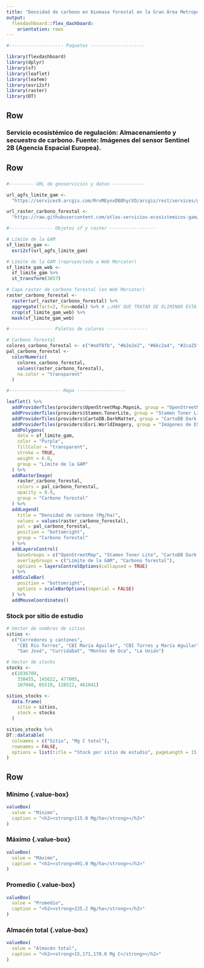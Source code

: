 ```yaml
---
title: "Densidad de carbono en biomasa forestal en la Gran Área Metropolitana"
output: 
  flexdashboard::flex_dashboard:
    orientation: rows
---
```


```r
#-------------------- Paquetes --------------------

library(flexdashboard)
library(dplyr)
library(sf)
library(leaflet)
library(leafem)
library(esri2sf)
library(raster)
library(DT)

```

Row {data-height=10}
-----------------------------------------------------------------------
### **Servicio ecosistémico de regulación: Almacenamiento y secuestro de carbono. Fuente: Imágenes del sensor Sentinel 2B (Agencia Espacial Europea).**

Row {data-height=800}
-----------------------------------------------------------------------

### {data-width=750}
```r

#--------- URL de geoservicios y datos ------------

url_agfs_limite_gam <-
  "https://services9.arcgis.com/RrvMEynxDB8hycVO/arcgis/rest/services/gam_limite_gam/FeatureServer/0"

url_raster_carbono_forestal <-
  "https://raw.githubusercontent.com/atlas-servicios-ecosistemicos-gam/datos-servicios-ecosistemicos/master/gam/carbono_forestal_gam_web.tif"

#---------------- Objetos sf y raster -----------------

# Límite de la GAM
sf_limite_gam <- 
  esri2sf(url_agfs_limite_gam)

# Límite de la GAM (reproyectada a Web Mercator)
sf_limite_gam_web <- 
  sf_limite_gam %>%
  st_transform(3857)

# Capa raster de carbono forestal (en Web Mercator)
raster_carbono_forestal <-
  raster(url_raster_carbono_forestal) %>%
  aggregate(fact=2, fun=modal) %>% # ¡¡HAY QUE TRATAR DE ELIMINAR ESTA AGRUPACIÓN. PODRÍA FUNCIONAR AL USAR MÁS MEMORIA LINUX!!  
  crop(sf_limite_gam_web) %>%
  mask(sf_limite_gam_web)

#---------------- Paletas de colores ---------------

# Carbono forestal
colores_carbono_forestal <- c("#edf8fb", "#b2e2e2", "#66c2a4", "#2ca25f", "#006d2c")
pal_carbono_forestal <- 
  colorNumeric(
    colores_carbono_forestal, 
    values(raster_carbono_forestal),
    na.color = "transparent"
  )

```

```r

#------------------- Mapa ------------------

leaflet() %>%
  addProviderTiles(providers$OpenStreetMap.Mapnik, group = "OpenStreetMap") %>%
  addProviderTiles(providers$Stamen.TonerLite, group = "Stamen Toner Lite") %>%
  addProviderTiles(providers$CartoDB.DarkMatter, group = "CartoDB Dark Matter") %>%
  addProviderTiles(providers$Esri.WorldImagery, group = "Imágenes de ESRI") %>%
  addPolygons(
    data = sf_limite_gam,
    color = "Purple",
    fillColor = "transparent",
    stroke = TRUE,
    weight = 6.0,
    group = "Límite de la GAM"
  ) %>%
  addRasterImage(
    raster_carbono_forestal, 
    colors = pal_carbono_forestal,
    opacity = 0.9,
    group = "Carbono forestal"
  ) %>%  
  addLegend(
    title = "Densidad de carbono (Mg/ha)",
    values = values(raster_carbono_forestal),
    pal = pal_carbono_forestal,
    position = "bottomright",
    group = "Carbono forestal"
  ) %>%    
  addLayersControl(
    baseGroups = c("OpenStreetMap", "Stamen Toner Lite", "CartoDB Dark Matter", "Imágenes de ESRI"),
    overlayGroups = c("Límite de la GAM", "Carbono forestal"),
    options = layersControlOptions(collapsed = TRUE)    
  ) %>%  
  addScaleBar(
    position = "bottomright",
    options = scaleBarOptions(imperial = FALSE)
  ) %>%
  addMouseCoordinates()
```

### Stock por sitio de estudio {data-width=250}
```r

# Vector de nombres de sitios
sitios <- 
  c("Corredores y cantones", 
    "CBI Río Torres", "CBI María Aguilar", "CBI Torres y María Aguilar", 
    "San José", "Curridabat", "Montes de Oca", "La Unión")

# Vector de stocks
stocks <- 
  c(1036709, 
    338455, 145622, 477005, 
    107040, 65519, 128522, 461041)

sitios_stocks <- 
  data.frame(
    sitio = sitios, 
    stock = stocks
  )

sitios_stocks %>%
DT::datatable(
  colnames = c("Sitio", "Mg C total"),
  rownames = FALSE,
  options = list(title = "Stock por sitio de estudio", pageLength = 15, dom = 't')
)

```

Row {data-height=190}
-----------------------------------------------------------------------

### Mínimo {.value-box} {data-width=250}
```r
valueBox(
  value = "Mínimo", 
  caption = "<h2><strong>115.0 Mg/ha</strong></h2>"
)
```

### Máximo {.value-box} {data-width=250}
```r
valueBox(
  value = "Máximo", 
  caption = "<h2><strong>491.0 Mg/ha</strong></h2>"
)
```

### Promedio {.value-box} {data-width=250}
```r
valueBox(
  value = "Promedio", 
  caption = "<h2><strong>225.2 Mg/ha</strong></h2>"
)
```

### Almacén total {.value-box} {data-width=250}
```r
valueBox(
  value = "Almacén total",
  caption = "<h2><strong>15,171,170.0 Mg C</strong></h2>"
)
```
